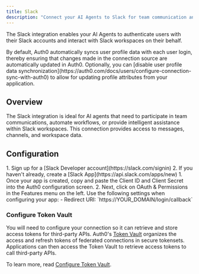 ```yaml
---
title: Slack
description: "Connect your AI Agents to Slack for team communication and workflow automation."
---
```



The Slack integration enables your AI Agents to authenticate users with their Slack accounts and interact with Slack workspaces on their behalf.

<Info>
By default, Auth0 automatically syncs user profile data with each user login, thereby ensuring that changes made in the connection source are automatically updated in Auth0. Optionally, you can [disable user profile data synchronization](https://auth0.com/docs/users/configure-connection-sync-with-auth0) to allow for updating profile attributes from your application.
</Info>

## Overview

The Slack integration is ideal for AI agents that need to participate in team communications, automate workflows, or provide intelligent assistance within Slack workspaces. This connection provides access to messages, channels, and workspace data.

## Configuration

<Steps>
  <Step title="Set up app in Slack">
    1. Sign up for a [Slack Developer account](https://slack.com/signin)
    2. If you haven't already, create a [Slack App](https://api.slack.com/apps/new)
  </Step>
  <Step title="Configure for Auth0">
    1. Once your app is created, copy and paste the Client ID and Client Secret into the Auth0 configuration screen.
    2. Next, click on OAuth & Permissions in the Features menu on the left. Use the following settings when configuring your app:
      - Redirect URI: `https://YOUR_DOMAIN/login/callback`
  </Step>
</Steps>

<Auth0DomainInfo />

### Configure Token Vault

You will need to configure your connection so it can retrieve and store access tokens for third-party APIs. Auth0's [Token Vault](https://auth0.com/docs/secure/tokens/token-vault) organizes the access and refresh tokens of federated connections in secure tokensets. Applications can then access the Token Vault to retrieve access tokens to call third-party APIs.

To learn more, read [Configure Token Vault](https://auth0.com/docs/secure/tokens/token-vault/configure-token-vault).